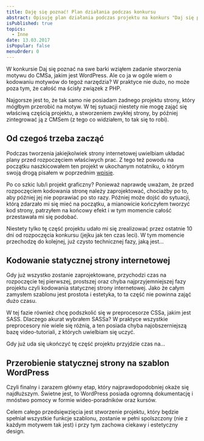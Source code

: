 ```yaml
---
title: Daję się poznać! Plan działania podczas konkursu
abstract: Opisuję plan działania podczas projektu na konkurs "Daj się pozanć". Panuję stworzyć statyczną stronę insternetową i przerobić ją na motyw WordPress.
isPublished: true
topics:
  - Inne
date: 13.03.2017
isPopular: false
menuOrder: 0
---
```


W konkursie Daj się poznać na swe barki wziąłem zadanie stworzenia motywu do CMSa, jakim jest WordPress. Ale co ja w ogóle wiem o kodowaniu motywów do tegoż narzędzia? W praktyce nie dużo, no może poza tym, że całość ma ścisły związek z PHP.

Najgorsze jest to, że tak samo nie posiadam żadnego projektu strony, który mógłbym przerobić na motyw. W tej sytuacji niestety nie mogę zająć się właściwą częścią projektu, a stworzeniem zwykłej strony, by później zintegrować ją z CMSem (z tego co widziałem, to tak się to robi).

## Od czegoś trzeba zacząć

Podczas tworzenia jakiejkolwiek strony internetowej uwielbiam układać plany przed rozpoczęciem właściwych prac. Z tego też powodu na początku naszkicowałem ten projekt w ukochanym notatniku, o którym swoją drogą pisałem w poprzednim [wpisie](./narzedzia-do-organizacji).

Po co szkic lub/i projekt graficzny? Ponieważ naprawdę uważam, że przed rozpoczęciem kodowania stronę należy zaprojektować, chociażby po to, aby później jej nie poprawiać po sto razy. Później może dojść do sytuacji, którą zdarzało mi się mieć na początku, a mianowicie kończyłem tworzyć kod strony, patrzyłem na końcowy efekt i w tym momencie całość przestawała mi się podobać.

Niestety tylko tę część projektu udało mi się zrealizować przez ostatnie 10 dni od rozpoczęcia konkursu (jejku jak ten czas leci). W tym momencie przechodzę do kolejnej, już czysto technicznej fazy, jaką jest…

## Kodowanie statycznej strony internetowej

Gdy już wszystko zostanie zaprojektowane, przychodzi czas na rozpoczęcie tej pierwszej, prostszej oraz chyba najprzyjemniejszej fazy projektu czyli kodowania statycznej strony internetowej. Jako że całym zamysłem szablonu jest prostota i estetyka, to ta część nie powinna zająć dużo czasu.

W tej fazie również chcę podszkolić się w preprocesorze CSSa, jakim jest SASS. Dlaczego akurat wybrałem SASSa? W praktyce wszystkie preprocesory nie wiele się różnią, a ten posiada chyba najobszerniejszą bazę video-tutoriali, z których uwielbiam się uczyć.

Gdy już uda się ukończyć tę część projektu przyjdzie czas na…

## Przerobienie statycznej strony na szablon WordPress

Czyli finalny i zarazem główny etap, który najprawdopodobniej okaże się najdłuższym. Świetne jest, to WordPress posiada ogromną dokumentację i mnóstwo pomocy w formie wideo-poradników oraz kursów.

Celem całego przedsięwzięcia jest stworzenie projektu, który będzie spełniał wszystkie funkcje szablonu, zostanie w pełni spolszczony (nie z każdym motywem tak jest) i przy tym zachowa ciekawy i estetyczny design.
